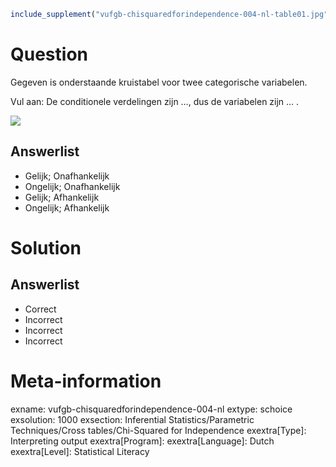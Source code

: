 ```r
include_supplement("vufgb-chisquaredforindependence-004-nl-table01.jpg", recursive = TRUE)
```

Question
========

Gegeven is onderstaande kruistabel voor twee categorische variabelen. 

Vul aan: De conditionele verdelingen zijn ..., dus de variabelen zijn ... .


![](vufgb-chisquaredforindependence-004-nl-table01.jpg)
  
Answerlist
----------
* Gelijk; Onafhankelijk
* Ongelijk; Onafhankelijk
* Gelijk; Afhankelijk
* Ongelijk; Afhankelijk

Solution
========

Answerlist
----------
* Correct
* Incorrect
* Incorrect
* Incorrect

Meta-information
================
exname: vufgb-chisquaredforindependence-004-nl
extype: schoice
exsolution: 1000
exsection: Inferential Statistics/Parametric Techniques/Cross tables/Chi-Squared for Independence
exextra[Type]: Interpreting output
exextra[Program]: 
exextra[Language]: Dutch
exextra[Level]: Statistical Literacy
